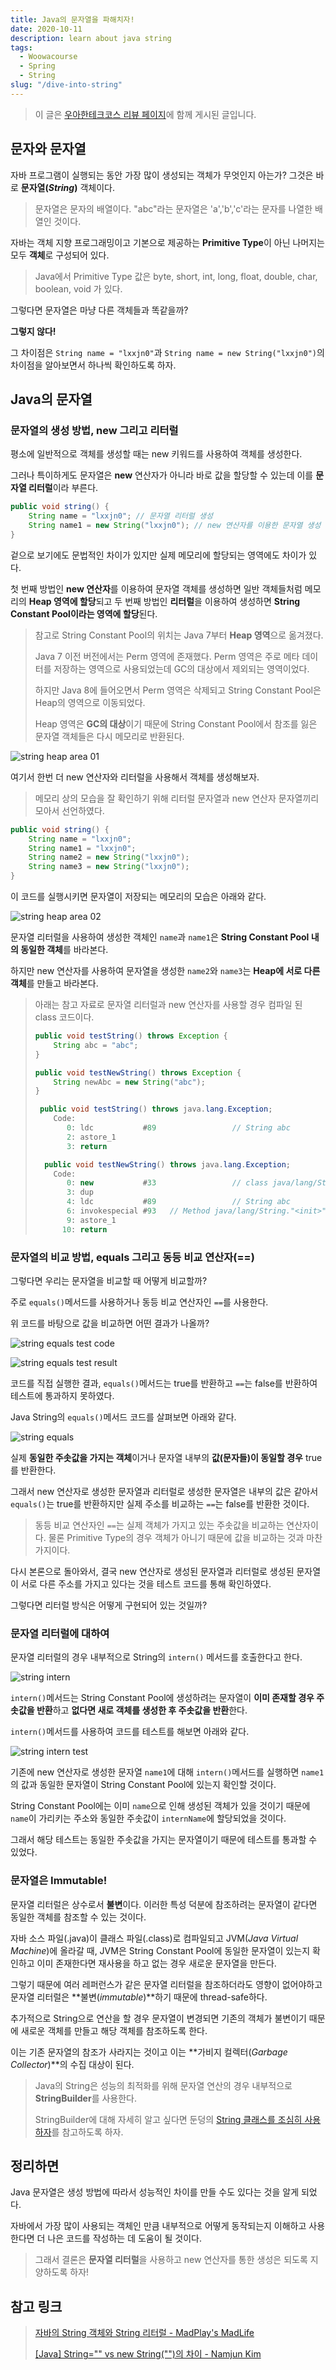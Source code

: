 ```yaml
---
title: Java의 문자열을 파해치자!
date: 2020-10-11
description: learn about java string
tags:
  - Woowacourse
  - Spring
  - String
slug: "/dive-into-string"
---
```


> 이 글은 [우아한테크코스 리뷰 페이지](https://woowacourse.github.io/javable/2020-09-07/dive-into-java-string)에 함께 게시된 글입니다.

## 문자와 문자열

자바 프로그램이 실행되는 동안 가장 많이 생성되는 객체가 무엇인지 아는가? 그것은 바로 **문자열(*String*)** 객체이다.

> 문자열은 문자의 배열이다. "abc"라는 문자열은 'a','b','c'라는 문자를 나열한 배열인 것이다.

자바는 객체 지향 프로그래밍이고 기본으로 제공하는 **Primitive Type**이 아닌 나머지는 모두 **객체**로 구성되어 있다.

> Java에서 Primitive Type 값은 byte, short, int, long, float, double, char, boolean, void 가 있다.

그렇다면 문자열은 마냥 다른 객체들과 똑같을까?

**그렇지 않다!**

그 차이점은 `String name = "lxxjn0"`과 `String name = new String("lxxjn0")`의 차이점을 알아보면서 하나씩 확인하도록 하자.

## Java의 문자열

### 문자열의 생성 방법, new 그리고 리터럴

평소에 일반적으로 객체를 생성할 때는 new 키워드를 사용하여 객체를 생성한다.

그러나 특이하게도 문자열은 **new** 연산자가 아니라 바로 값을 할당할 수 있는데 이를 **문자열 리터럴**이라 부른다.

```java
public void string() {
    String name = "lxxjn0"; // 문자열 리터럴 생성
    String name1 = new String("lxxjn0"); // new 연산자를 이용한 문자열 생성
}
```

겉으로 보기에도 문법적인 차이가 있지만 실제 메모리에 할당되는 영역에도 차이가 있다.

첫 번째 방법인 **new 연산자**를 이용하여 문자열 객체를 생성하면 일반 객체들처럼 메모리의 **Heap 영역에 할당**되고 두 번째 방법인 **리터럴**을 이용하여 생성하면 **String Constant Pool이라는 영역에 할당**된다.

> 참고로 String Constant Pool의 위치는 Java 7부터 **Heap 영역**으로 옮겨졌다.
>
> Java 7 이전 버전에서는 Perm 영역에 존재했다. Perm 영역은 주로 메타 데이터를 저장하는 영역으로 사용되었는데 GC의 대상에서 제외되는 영역이었다.
>
> 하지만 Java 8에 들어오면서 Perm 영역은 삭제되고 String Constant Pool은 Heap의 영역으로 이동되었다.
>
> Heap 영역은 **GC의 대상**이기 때문에 String Constant Pool에서 참조를 잃은 문자열 객체들은 다시 메모리로 반환된다.

![string heap area 01](./string-heap-01.png)

여기서 한번 더 new 연산자와 리터럴을 사용해서 객체를 생성해보자.

> 메모리 상의 모습을 잘 확인하기 위해 리터럴 문자열과 new 연산자 문자열끼리 모아서 선언하였다.

```java
public void string() {
    String name = "lxxjn0";
    String name1 = "lxxjn0";
    String name2 = new String("lxxjn0");
    String name3 = new String("lxxjn0");
}
```

이 코드를 실행시키면 문자열이 저장되는 메모리의 모습은 아래와 같다.

![string heap area 02](./string-heap-02.png)

문자열 리터럴을 사용하여 생성한 객체인 `name`과 `name1`은 **String Constant Pool 내의 동일한 객체**를 바라본다.

하지만 new 연산자를 사용하여 문자열을 생성한 `name2`와 `name3`는 **Heap에 서로 다른 객체**를 만들고 바라본다.

> 아래는 참고 자료로 문자열 리터럴과 new 연산자를 사용할 경우 컴파일 된 class 코드이다.
>
> ```java
> public void testString() throws Exception {
>     String abc = "abc";
> }
>
> public void testNewString() throws Exception {
>     String newAbc = new String("abc");
> }
> ```
>
> ```java
>  public void testString() throws java.lang.Exception;
>     Code:
>        0: ldc           #89                 // String abc
>        2: astore_1
>        3: return
>
>   public void testNewString() throws java.lang.Exception;
>     Code:
>        0: new           #33                 // class java/lang/String
>        3: dup
>        4: ldc           #89                 // String abc
>        6: invokespecial #93   // Method java/lang/String."<init>":(Ljava/lang/String;)V
>        9: astore_1
>       10: return
> ```

### 문자열의 비교 방법, equals 그리고 동등 비교 연산자(==)

그렇다면 우리는 문자열을 비교할 때 어떻게 비교할까?

주로 `equals()`메서드를 사용하거나 동등 비교 연산자인 `==`를 사용한다.

위 코드를 바탕으로 값을 비교하면 어떤 결과가 나올까?

![string equals test code](./string-test-code.png)

![string equals test result](./string-test-result.png)

코드를 직접 실행한 결과, `equals()`메서드는 true를 반환하고 `==`는 false를 반환하여 테스트에 통과하지 못하였다.

Java String의 `equals()`메서드 코드를 살펴보면 아래와 같다.

![string equals](./string-equals.png)

실제 **동일한 주솟값을 가지는 객체**이거나 문자열 내부의 **값(문자들)이 동일할 경우** true를 반환한다.

그래서 new 연산자로 생성한 문자열과 리터럴로 생성한 문자열은 내부의 값은 같아서 `equals()`는 true를 반환하지만 실제 주소를 비교하는 `==`는 false를 반환한 것이다.

> 동등 비교 연산자인 `==`는 실제 객체가 가지고 있는 주솟값을 비교하는 연산자이다. 물론 Primitive Type의 경우 객체가 아니기 때문에 값을 비교하는 것과 마찬가지이다.

다시 본론으로 돌아와서, 결국 new 연산자로 생성된 문자열과 리터럴로 생성된 문자열이 서로 다른 주소를 가지고 있다는 것을 테스트 코드를 통해 확인하였다.

그렇다면 리터럴 방식은 어떻게 구현되어 있는 것일까?

### 문자열 리터럴에 대하여

문자열 리터럴의 경우 내부적으로 String의 `intern()` 메서드를 호출한다고 한다.

![string intern](./string-intern.png)

`intern()`메서드는 String Constant Pool에 생성하려는 문자열이 **이미 존재할 경우 주솟값을 반환**하고 **없다면 새로 객체를 생성한 후 주솟값을 반환**한다.

`intern()`메서드를 사용하여 코드를 테스트를 해보면 아래와 같다.

![string intern test](./string-intern-test.png)

기존에 new 연산자로 생성한 문자열 `name1`에 대해 `intern()`메서드를 실행하면 `name1`의 값과 동일한 문자열이 String Constant Pool에 있는지 확인할 것이다.

String Constant Pool에는 이미 `name`으로 인해 생성된 객체가 있을 것이기 때문에 `name`이 가리키는 주소와 동일한 주솟값이 `internName`에 할당되었을 것이다.

그래서 해당 테스트는 동일한 주솟값을 가지는 문자열이기 때문에 테스트를 통과할 수 있었다.

### 문자열은 Immutable!

문자열 리터럴은 상수로서 **불변**이다. 이러한 특성 덕분에 참조하려는 문자열이 같다면 동일한 객체를 참조할 수 있는 것이다.

자바 소스 파일(.java)이 클래스 파일(.class)로 컴파일되고 JVM(*Java Virtual Machine*)에 올라갈 때, JVM은 String Constant Pool에 동일한 문자열이 있는지 확인하고 이미 존재한다면 재사용을 하고 없는 경우 새로운 문자열을 만든다.

그렇기 때문에 여러 레퍼런스가 같은 문자열 리터럴을 참조하더라도 영향이 없어야하고 문자열 리터럴은 **불변(*immutable*)**하기 때문에 thread-safe하다.

추가적으로 String으로 연산을 할 경우 문자열이 변경되면 기존의 객체가 불변이기 때문에 새로운 객체를 만들고 해당 객체를 참조하도록 한다.

이는 기존 문자열의 참조가 사라지는 것이고 이는 **가비지 컬렉터(*Garbage Collector*)**의 수집 대상이 된다.

> Java의 String은 성능의 최적화를 위해 문자열 연산의 경우 내부적으로 **StringBuilder**를 사용한다.
>
> StringBuilder에 대해 자세히 알고 싶다면 둔덩의 [String 클래스를 조심히 사용하자](https://woowacourse.github.io/javable/2020-06-15/String-vs-StringBuilder-vs-StringBuffer)를 참고하도록 하자.

## 정리하면

Java 문자열은 생성 방법에 따라서 성능적인 차이를 만들 수도 있다는 것을 알게 되었다.

자바에서 가장 많이 사용되는 객체인 만큼 내부적으로 어떻게 동작되는지 이해하고 사용한다면 더 나은 코드를 작성하는 데 도움이 될 것이다.

> 그래서 결론은 **문자열 리터럴**을 사용하고 new 연산자를 통한 생성은 되도록 지양하도록 하자!

## 참고 링크

> [자바의 String 객체와 String 리터럴 - MadPlay's MadLife](https://madplay.github.io/post/java-string-literal-vs-string-object)
>
> [[Java] String="" vs new String("")의 차이 - Namjun Kim](https://ict-nroo.tistory.com/18)